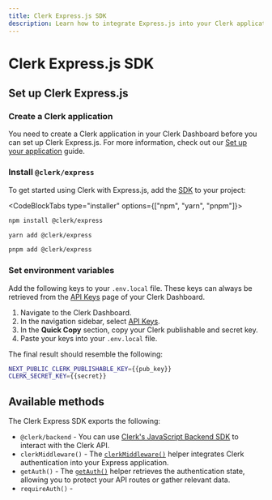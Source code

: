 ```yaml
---
title: Clerk Express.js SDK
description: Learn how to integrate Express.js into your Clerk application.
---
```


# Clerk Express.js SDK

## Set up Clerk Express.js

<Steps>

### Create a Clerk application

You need to create a Clerk application in your Clerk Dashboard before you can set up Clerk Express.js. For more information, check out our [Set up your application](/docs/quickstarts/setup-clerk) guide.

### Install `@clerk/express`

To get started using Clerk with Express.js, add the [SDK](https://www.npmjs.com/package/@clerk/express) to your project:

<CodeBlockTabs type="installer" options={["npm", "yarn", "pnpm"]}>
```sh filename="terminal"
npm install @clerk/express
```

```sh filename="terminal"
yarn add @clerk/express
```

```sh filename="terminal"
pnpm add @clerk/express
```
</CodeBlockTabs>

### Set environment variables

<SignedIn>

Add the following keys to your `.env.local` file. These keys can always be retrieved from the [API Keys](https://dashboard.clerk.com/last-active?path=api-keys) page of your Clerk Dashboard.

</SignedIn>

<SignedOut>

1. Navigate to the Clerk Dashboard.
2. In the navigation sidebar, select [API Keys](https://dashboard.clerk.com/last-active?path=api-keys).
3. In the **Quick Copy** section, copy your Clerk publishable and secret key.
4. Paste your keys into your `.env.local` file.

The final result should resemble the following:

</SignedOut>

  ```sh filename=".env.local"
  NEXT_PUBLIC_CLERK_PUBLISHABLE_KEY={{pub_key}}
  CLERK_SECRET_KEY={{secret}}
  ```

</Steps>

## Available methods

The Clerk Express SDK exports the following:

- `@clerk/backend` - You can use [Clerk's JavaScript Backend SDK](/docs/references/backend/overview) to interact with the Clerk API.
- `clerkMiddleware()` - The [`clerkMiddleware()`](/docs/references/nextjs/clerk-middleware) helper integrates Clerk authentication into your Express application.
- `getAuth()` - The [`getAuth()`](/docs/references/nextjs/get-auth) helper retrieves the authentication state, allowing you to protect your API routes or gather relevant data.
- `requireAuth()` -
